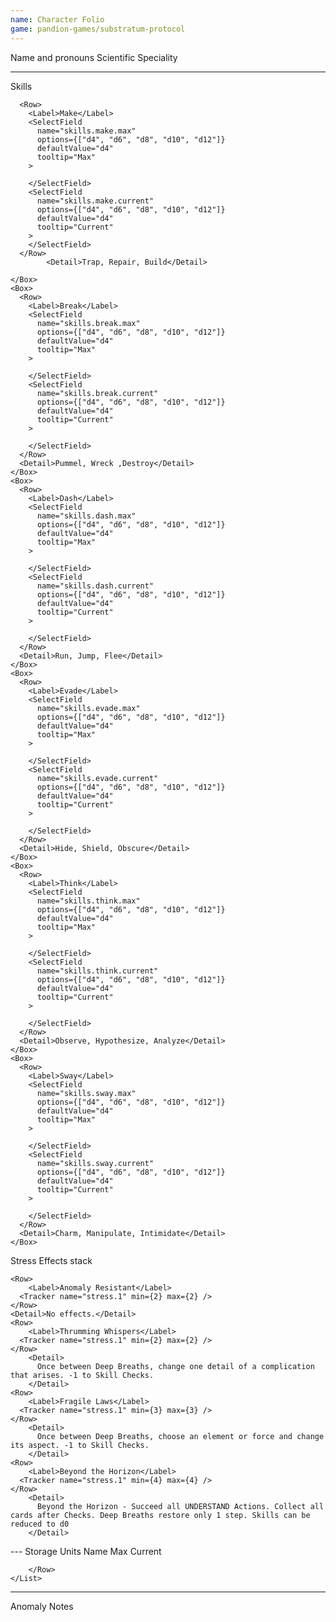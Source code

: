 ```yaml
---
name: Character Folio
game: pandion-games/substratum-protocol
---
```


<TextField name="name">Name and pronouns</TextField>
<TextField name="speciality">Scientific Speciality</TextField>

---

<Columns>
  <Stack>
    <Heading>Skills</Heading>
    <Box>

      <Row>
        <Label>Make</Label>
        <SelectField
          name="skills.make.max"
          options={["d4", "d6", "d8", "d10", "d12"]}
          defaultValue="d4"
          tooltip="Max"
        >

        </SelectField>
        <SelectField
          name="skills.make.current"
          options={["d4", "d6", "d8", "d10", "d12"]}
          defaultValue="d4"
          tooltip="Current"
        >
        </SelectField>
      </Row>
            <Detail>Trap, Repair, Build</Detail>

    </Box>
    <Box>
      <Row>
        <Label>Break</Label>
        <SelectField
          name="skills.break.max"
          options={["d4", "d6", "d8", "d10", "d12"]}
          defaultValue="d4"
          tooltip="Max"
        >

        </SelectField>
        <SelectField
          name="skills.break.current"
          options={["d4", "d6", "d8", "d10", "d12"]}
          defaultValue="d4"
          tooltip="Current"
        >

        </SelectField>
      </Row>
      <Detail>Pummel, Wreck ,Destroy</Detail>
    </Box>
    <Box>
      <Row>
        <Label>Dash</Label>
        <SelectField
          name="skills.dash.max"
          options={["d4", "d6", "d8", "d10", "d12"]}
          defaultValue="d4"
          tooltip="Max"
        >

        </SelectField>
        <SelectField
          name="skills.dash.current"
          options={["d4", "d6", "d8", "d10", "d12"]}
          defaultValue="d4"
          tooltip="Current"
        >

        </SelectField>
      </Row>
      <Detail>Run, Jump, Flee</Detail>
    </Box>
    <Box>
      <Row>
        <Label>Evade</Label>
        <SelectField
          name="skills.evade.max"
          options={["d4", "d6", "d8", "d10", "d12"]}
          defaultValue="d4"
          tooltip="Max"
        >

        </SelectField>
        <SelectField
          name="skills.evade.current"
          options={["d4", "d6", "d8", "d10", "d12"]}
          defaultValue="d4"
          tooltip="Current"
        >

        </SelectField>
      </Row>
      <Detail>Hide, Shield, Obscure</Detail>
    </Box>
    <Box>
      <Row>
        <Label>Think</Label>
        <SelectField
          name="skills.think.max"
          options={["d4", "d6", "d8", "d10", "d12"]}
          defaultValue="d4"
          tooltip="Max"
        >

        </SelectField>
        <SelectField
          name="skills.think.current"
          options={["d4", "d6", "d8", "d10", "d12"]}
          defaultValue="d4"
          tooltip="Current"
        >

        </SelectField>
      </Row>
      <Detail>Observe, Hypothesize, Analyze</Detail>
    </Box>
    <Box>
      <Row>
        <Label>Sway</Label>
        <SelectField
          name="skills.sway.max"
          options={["d4", "d6", "d8", "d10", "d12"]}
          defaultValue="d4"
          tooltip="Max"
        >

        </SelectField>
        <SelectField
          name="skills.sway.current"
          options={["d4", "d6", "d8", "d10", "d12"]}
          defaultValue="d4"
          tooltip="Current"
        >

        </SelectField>
      </Row>
      <Detail>Charm, Manipulate, Intimidate</Detail>
    </Box>

  </Stack>
  <Stack>
  <Row>
    <Heading>Stress</Heading>
    <Detail>Effects stack</Detail>
  </Row>

    <Row>
        <Label>Anomaly Resistant</Label>
      <Tracker name="stress.1" min={2} max={2} />
    </Row>
    <Detail>No effects.</Detail>
    <Row>
        <Label>Thrumming Whispers</Label>
      <Tracker name="stress.1" min={2} max={2} />
    </Row>
        <Detail>
          Once between Deep Breaths, change one detail of a complication that arises. -1 to Skill Checks.
        </Detail>
    <Row>
        <Label>Fragile Laws</Label>
      <Tracker name="stress.1" min={3} max={3} />
    </Row>
        <Detail>
          Once between Deep Breaths, choose an element or force and change its aspect. -1 to Skill Checks.
        </Detail>
    <Row>
        <Label>Beyond the Horizon</Label>
      <Tracker name="stress.1" min={4} max={4} />
    </Row>
        <Detail>
          Beyond the Horizon - Succeed all UNDERSTAND Actions. Collect all cards after Checks. Deep Breaths restore only 1 step. Skills can be reduced to d0
        </Detail>

  </Stack>
</Columns>
---
 <Heading>Storage Units</Heading>
    <List min={3} max={3} name="storage">
        <Row>
            <TextField name="name">Name</TextField>
            <SelectField
                name="max"
                options={["d4", "d6", "d8", "d10", "d12"]}
                defaultValue="d4"
                >
                Max
                </SelectField>
                <SelectField
                name="current"
                options={["d4", "d6", "d8", "d10", "d12"]}
                defaultValue="d4"
                >
                Current
                </SelectField>

        </Row>
    </List>

---

<Heading>Anomaly Notes</Heading>
<TextAreaField name="anomaly.notes" rows={10} />
